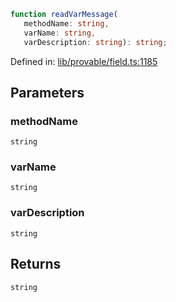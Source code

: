 ```ts
function readVarMessage(
   methodName: string, 
   varName: string, 
   varDescription: string): string;
```

Defined in: [lib/provable/field.ts:1185](https://github.com/o1-labs/o1js/blob/fca908c243ee8e908efacaf73a882d48759e675a/src/lib/provable/field.ts#L1185)

## Parameters

### methodName

`string`

### varName

`string`

### varDescription

`string`

## Returns

`string`
